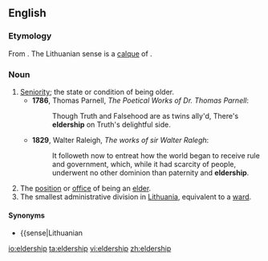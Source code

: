 ==English==

===Etymology===
From {{suffix|elder|ship|lang=en}}. The Lithuanian sense is a [[calque]] of {{cog|lt|seniūnija}}.

===Noun===
{{en-noun}}

# [[seniority|Seniority]]; the state or condition of being older.
#* '''1786''', Thomas Parnell, ''The Poetical Works of Dr. Thomas Parnell'':
#*: Though Truth and Falsehood are as twins ally'd, There's '''eldership''' on Truth's delightful side.
#* '''1829''', Walter Raleigh, ''The works of sir Walter Ralegh'':
#*: It followeth now to entreat how the world began to receive rule and government, which, while it had scarcity of people, underwent no other dominion than paternity and '''eldership'''.
# The [[position]] or [[office]] of being an [[elder]].
# The smallest administrative division in [[Lithuania]], equivalent to a [[ward]].

====Synonyms====
* {{sense|Lithuanian {{l|en|elderate}}

{{C|en|Lithuania}}

[[io:eldership]]
[[ta:eldership]]
[[vi:eldership]]
[[zh:eldership]]